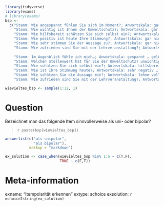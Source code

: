 ```r
library(tidyverse)
library(exams)
# library(exams)
bsp <-
  c("Stamm: Wie angespannt fühlen Sie sich im Moment?; Anwortskala: gar nicht … sehr",
    "Stamm: Wie wichtig ist Ihnen der Umweltschutz?; Antwortskala: gar nicht wichtig … sehr wichtig",
    "Stamm: Wie hilfsbereit schätzen Sie sich selbst ein?; Antwortskala: kaum … sehr",
    "Stamm: Wie positiv ist heute Ihre Stimmung?; Antwortskala: gar nicht … sehr",
    "Stamm: Wie sehr stimmen Sie der Aussage zu?; Antwortskala: gar nicht … sehr stark",
    "Stamm: Wie zufrieden sind Sie mit der Lehrveranstaltung?; Antwortskala: gar nicht zufrieden … sehr zufrieden", #6
    
    "Stamm: Im Augenblick fühle ich mich…; Anwortskala: gespannt … gelöst",
    "Stamm: Welchen Stellenwert hat für Sie der Umweltschutz? unwichtig … wichtig",
    "Stamm: Wie schätzen Sie sich selbst ein?; Antwortskala: hilfsbereit … egoistisch",
    "Stamm: Wie ist Ihre Stimmung heute?; Antwortskala: sehr negativ … sehr positiv",
    "Stamm: Wie schätzen Sie die Aussage ein?; Antwortskala: lehne vollständig ab … stimme vollständig zu",
    "Stamm: Wie zufrieden sind Sie mit der Lehrveranstaltung?; Antwortskala: sehr unzufrieden … äußerst zufrieden") #12

wievieltes_bsp <- sample(1:12, 1)
```


Question
========
Bezeichnet man das folgende Item sinnvollerweise als uni- oder bipolar?

> `r paste(bsp[wievieltes_bsp])`


```r
answerlist(c("als unipolar",
             "als bipolar"), 
           markup = "markdown")
```


```r
ex_solution <- case_when(wievieltes_bsp %in% 1:6 ~ c(T,F),
                         TRUE ~ c(F,T))
```


Meta-information
================
exname: "Itempolarität erkennen"
extype: schoice
exsolution: `r mchoice2string(ex_solution)`